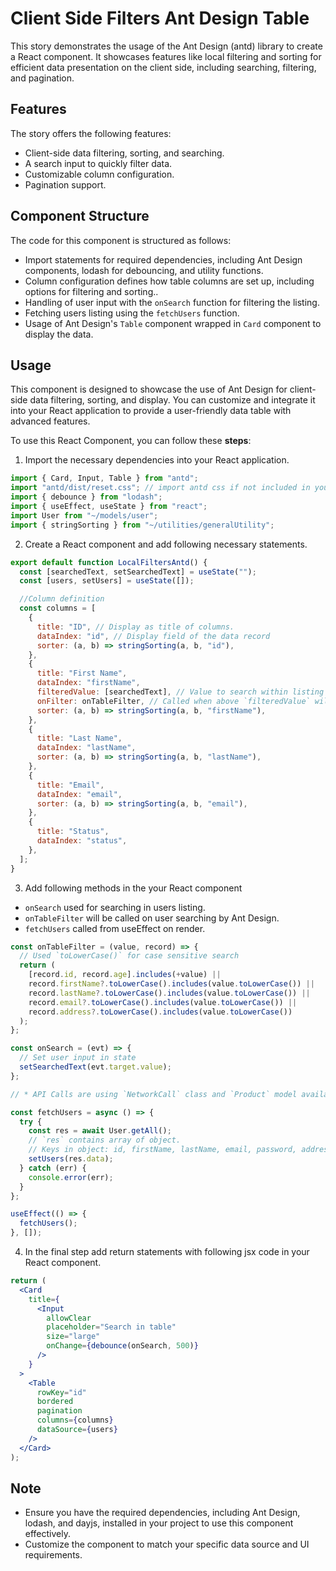 
<Meta title="Features/Client Side Filters/Ant Design/Frontend Docs" />

# Client Side Filters Ant Design Table

This story demonstrates the usage of the Ant Design (antd) library to create a React component.
It showcases features like local filtering and sorting for efficient data presentation on the client side, including searching, filtering, and pagination.

## Features

The story offers the following features:

- Client-side data filtering, sorting, and searching.
- A search input to quickly filter data.
- Customizable column configuration.
- Pagination support.

## Component Structure

The code for this component is structured as follows:

- Import statements for required dependencies, including Ant Design components, lodash for debouncing, and utility functions.
- Column configuration defines how table columns are set up, including options for filtering and sorting..
- Handling of user input with the `onSearch` function for filtering the listing.
- Fetching users listing using the `fetchUsers` function.
- Usage of Ant Design's `Table` component wrapped in `Card` component to display the data.

## Usage

This component is designed to showcase the use of Ant Design for client-side data filtering, sorting, and display.
You can customize and integrate it into your React application to provide a user-friendly data table with advanced features.

To use this React Component, you can follow these **steps**:

1. Import the necessary dependencies into your React application.

```jsx
import { Card, Input, Table } from "antd";
import "antd/dist/reset.css"; // import antd css if not included in your app's top-level
import { debounce } from "lodash";
import { useEffect, useState } from "react";
import User from "~/models/user";
import { stringSorting } from "~/utilities/generalUtility";
```

2. Create a React component and add following necessary statements.

```jsx
export default function LocalFiltersAntd() {
  const [searchedText, setSearchedText] = useState("");
  const [users, setUsers] = useState([]);

  //Column definition
  const columns = [
    {
      title: "ID", // Display as title of columns.
      dataIndex: "id", // Display field of the data record
      sorter: (a, b) => stringSorting(a, b, "id"),
    },
    {
      title: "First Name",
      dataIndex: "firstName",
      filteredValue: [searchedText], // Value to search within listing
      onFilter: onTableFilter, // Called when above `filteredValue` will change
      sorter: (a, b) => stringSorting(a, b, "firstName"),
    },
    {
      title: "Last Name",
      dataIndex: "lastName",
      sorter: (a, b) => stringSorting(a, b, "lastName"),
    },
    {
      title: "Email",
      dataIndex: "email",
      sorter: (a, b) => stringSorting(a, b, "email"),
    },
    {
      title: "Status",
      dataIndex: "status",
    },
  ];
}
```

3. Add following methods in the your React component

- `onSearch` used for searching in users listing.
- `onTableFilter` will be called on user searching by Ant Design.
- `fetchUsers` called from useEffect on render.

```jsx
const onTableFilter = (value, record) => {
  // Used `toLowerCase()` for case sensitive search
  return (
    [record.id, record.age].includes(+value) ||
    record.firstName?.toLowerCase().includes(value.toLowerCase()) ||
    record.lastName?.toLowerCase().includes(value.toLowerCase()) ||
    record.email?.toLowerCase().includes(value.toLowerCase()) ||
    record.address?.toLowerCase().includes(value.toLowerCase())
  );
};

const onSearch = (evt) => {
  // Set user input in state
  setSearchedText(evt.target.value);
};

// * API Calls are using `NetworkCall` class and `Product` model available in react template

const fetchUsers = async () => {
  try {
    const res = await User.getAll();
    // `res` contains array of object.
    // Keys in object: id, firstName, lastName, email, password, address, profileImageUrl, workPhone, mobilePhone, status
    setUsers(res.data);
  } catch (err) {
    console.error(err);
  }
};

useEffect(() => {
  fetchUsers();
}, []);
```

4. In the final step add return statements with following jsx code in your React component.

```jsx
return (
  <Card
    title={
      <Input
        allowClear
        placeholder="Search in table"
        size="large"
        onChange={debounce(onSearch, 500)}
      />
    }
  >
    <Table
      rowKey="id"
      bordered
      pagination
      columns={columns}
      dataSource={users}
    />
  </Card>
);
```

## Note

- Ensure you have the required dependencies, including Ant Design, lodash, and dayjs, installed in your project to use this component effectively.
- Customize the component to match your specific data source and UI requirements.
